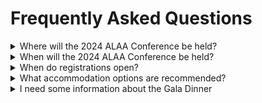 # Frequently Asked Questions


<details>
<summary>
Where will the 2024 ALAA Conference be held?
</summary>
The 2024 Australasian Legal Academics Association conference will be held at Flinders University's
[new city campus](https://www.flinders.edu.au/festival-plaza).
Opened only in February 2024 the new campus is located at the heart of Adelaide's
CBD and is adjacent to the Adelaide Railway startTransition, the Festival Centre and Parliament House.
</details>

<details>
<summary>
When will the 2024 ALAA Conference be held?
</summary>
The 2024 Australasian Legal Academics Association conference will be held from
July 3 - 5 2024.
</details>

<details>
<summary>
    When do registrations open?
</summary>
Registrations open soon!

[Register your interest](https://docassemble.flinders.edu.au/interview?i=2024ALAAConference:data/questions/eoi.yml)
and we will contact you as soon as registrations open.
</details>

<details>
<summary>
What accommodation options are recommended?
</summary>
There are many accommodation options to choose from all within a very short distance from
Flinders' new city campus.  Here are some of our suggestions:

- [Intercontinental Adelaide](https://www.intercontinental.com/hotels/gb/en/adelaide/adlha/hoteldetail?fromRedirect=true&qSrt=sBR&qIta=99602090&icdv=99602090&qSlH=ADLHA&setPMCookies=true&qSHBrC=IC&qDest=North%20Terrace%2C%20Adelaide%2C%20SA%2C%20AU&mktgvar=go_cmp-12305172444_adg-118369309875_ad-628240240259_kwd-14069310720_dev-c_ext-_sig-CjwKCAjw17qvBhBrEiwA1rU9w2dykvGqOqm7HMyd0LiWT7V1QGSbhdR7PNPOgm8Y40IZI7jb8trzERoCr-cQAvD_BwE&dp=true&gclid=CjwKCAjw17qvBhBrEiwA1rU9w2dykvGqOqm7HMyd0LiWT7V1QGSbhdR7PNPOgm8Y40IZI7jb8trzERoCr-cQAvD_BwE&cm_mmc=PDSEA-_-G_F-JAPAC_FS-AUNZ_H-JAPAC_HS-AUS_IC_BRI_EXM_HOTEL-ADLHA&srb_u=1)
- [Stamford Plaza](https://www.stamford.com.au/hotels/stamford-plaza-adelaide-hotel/?utm_source=triptease_attract&utm_medium=paid_search&utm_campaign=google_search&tt_api_key=885b3b34e51643e7957f4e349212cc89&tt_channel=paidsearch&gclid=CjwKCAjw17qvBhBrEiwA1rU9w_xfCkuMotkLAzXdJv8VY4Rlo935az9Jlsgty2zTqT2ixYSA1lfkQhoCfqkQAvD_BwE&tt_ps_tid=kwd-306964497335&tt_ps_mt=e&tt_ps_cid=21009226736&tt_ps_agid=161637617431&tt_ps_d=c&tt_ps_c=690429232976&tt_ps_ap=&gad_source=1)
- [Eos by Sky City](https://skycityadelaide.com.au/hotel/eos-by-skycity/)
- [The Playford Adelaide](https://theplayford.com.au/)
- [Oaks Adelaide Horizon Suites](https://www.oakshotels.com/en/oaks-horizons)
- [Oaks Adelaide Embassy Suites](https://www.oakshotels.com/en/oaks-embassy)
</details>

<details>
<summary>
I need some information about the Gala Dinner
</summary>
The Gala Dinner will be held on the evening of 4 July.

Gala Dinner will be a formal sit-down dinner.  Presentations for the ALEA awards will be made during the dinner.

Pricing and location will be announced soon.
</details>